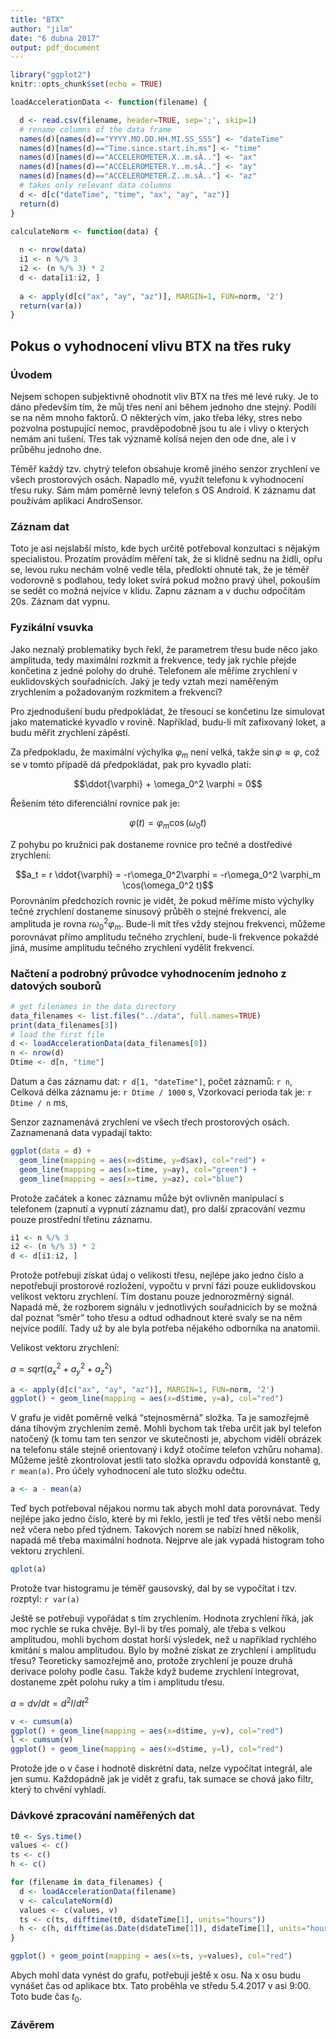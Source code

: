 ```yaml
---
title: "BTX"
author: "jilm"
date: "6 dubna 2017"
output: pdf_document
---
```


```r
library("ggplot2")
knitr::opts_chunk$set(echo = TRUE)

loadAccelerationData <- function(filename) {

  d <- read.csv(filename, header=TRUE, sep=';', skip=1)
  # rename columns of the data frame
  names(d)[names(d)=="YYYY.MO.DD.HH.MI.SS_SSS"] <- "dateTime"
  names(d)[names(d)=="Time.since.start.in.ms"] <- "time"
  names(d)[names(d)=="ACCELEROMETER.X..m.sÂ.."] <- "ax"
  names(d)[names(d)=="ACCELEROMETER.Y..m.sÂ.."] <- "ay"
  names(d)[names(d)=="ACCELEROMETER.Z..m.sÂ.."] <- "az"
  # takes only relevant data columns
  d <- d[c("dateTime", "time", "ax", "ay", "az")]
  return(d)
}

calculateNorm <- function(data) {
  
  n <- nrow(data)
  i1 <- n %/% 3
  i2 <- (n %/% 3) * 2
  d <- data[i1:i2, ]
  
  a <- apply(d[c("ax", "ay", "az")], MARGIN=1, FUN=norm, '2')
  return(var(a))
}

```

## Pokus o vyhodnocení vlivu BTX na třes ruky

### Úvodem

Nejsem schopen subjektivně ohodnotit vliv BTX na třes mé levé ruky.
Je to dáno především tím, že můj třes není ani během jednoho dne
stejný. Podílí se na něm mnoho faktorů. O některých vím, jako třeba
léky, stres nebo pozvolna postupující nemoc, pravděpodobně jsou tu
ale i vlivy o kterých nemám ani tušení. Třes tak významě kolísá
nejen den ode dne, ale i v průběhu jednoho dne.

Téměř každý tzv. chytrý telefon obsahuje kromě jiného senzor zrychlení
ve všech prostorových osách. Napadlo mě, využít telefonu k vyhodnocení
třesu ruky. Sám mám poměrně levný telefon s OS Android. K záznamu dat
používám aplikaci AndroSensor.

### Záznam dat

Toto je asi nejslabší místo, kde bych určitě potřeboval konzultaci
s nějakým specialistou. Prozatím provádím měření tak, že si klidně
sednu na židli, opřu se, levou ruku nechám volně vedle těla, předloktí
ohnuté tak, že je téměř vodorovně s podlahou, tedy loket svírá pokud
možno pravý úhel, pokouším se sedět co možná nejvíce v klidu. Zapnu
záznam a v duchu odpočítám 20s. Záznam dat vypnu.

### Fyzikální vsuvka

Jako neznalý problematiky bych řekl, že parametrem třesu bude něco jako amplituda, tedy maximální rozkmit a frekvence, tedy jak rychle přejde končetina z jedné polohy do druhé. Telefonem ale měříme zrychlení v euklidovských souřadnicích. Jaký je tedy vztah mezi naměřeným zrychlením a požadovaným rozkmitem a frekvencí?

Pro zjednodušení budu předpokládat, že třesoucí se končetinu lze simulovat jako matematické kyvadlo v rovině. Například, budu-li mít zafixovaný loket, a budu měřit zrychlení zápěstí.

Za předpokladu, že maximální výchylka $\varphi_m$ není velká, takže $\sin \varphi \approx \varphi$, což se v tomto případě dá předpokládat, pak pro kyvadlo platí:

$$\ddot{\varphi} + \omega_0^2 \varphi = 0$$

Řešením této diferenciální rovnice pak je:

$$\varphi(t) = \varphi_m \cos(\omega_0 t)$$

Z pohybu po kružnici pak dostaneme rovnice pro tečné a dostředivé zrychlení:

$$a_t = r \ddot{\varphi} = -r\omega_0^2\varphi = -r\omega_0^2 \varphi_m \cos(\omega_0^2 t)$$
Porovnáním předchozích rovnic je vidět, že pokud měříme místo výchylky tečné zrychlení dostaneme sinusový průběh o stejné frekvenci, ale amplituda je rovna $r \omega_0^2 \varphi_m$. Bude-li mít třes vždy stejnou frekvenci, můžeme porovnávat přímo amplitudu tečného zrychlení, bude-li frekvence pokaždé jiná, musíme amplitudu tečného zrychlení vydělit frekvencí.

### Načtení a podrobný průvodce vyhodnocením jednoho z datových souborů

```r
# get filenames in the data directory
data_filenames <- list.files("../data", full.names=TRUE)
print(data_filenames[3])
# load the first file
d <- loadAccelerationData(data_filenames[8])
n <- nrow(d)
Dtime <- d[n, "time"] 
```

Datum a čas záznamu dat: `r d[1, "dateTime"]`,
počet záznamů: `r n`,
Celková délka záznamu je: `r Dtime / 1000` s,
Vzorkovací perioda tak je: `r Dtime / n` ms,

Senzor zaznamenává zrychlení ve všech třech prostorových osách. Zaznamenaná data vypadají takto:

```r
ggplot(data = d) +
  geom_line(mapping = aes(x=d$time, y=d$ax), col="red") +
  geom_line(mapping = aes(x=time, y=ay), col="green") +
  geom_line(mapping = aes(x=time, y=az), col="blue")
```

Protože začátek a konec záznamu může být ovlivněn manipulací s telefonem
(zapnutí a vypnutí záznamu dat), pro další zpracování vezmu pouze prostřední 
třetinu záznamu.

```r
i1 <- n %/% 3
i2 <- (n %/% 3) * 2
d <- d[i1:i2, ]
```

Protože potřebuji získat údaj o velikosti třesu, nejlépe jako jedno číslo a nepotřebuji prostorové rozložení, vypočtu v první fázi pouze euklidovskou velikost vektoru zrychlení. Tím dostanu pouze jednorozměrný signál. Napadá mě, že rozborem signálu v jednotlivých souřadnicích by se možná dal poznat "směr" toho třesu a odtud odhadnout které svaly se na něm nejvíce podílí. Tady už by ale byla potřeba nějakého odborníka na anatomii.

Velikost vektoru zrychlení:

$a = sqrt(a_x^2 + a_y^2 + a_z^2)$

```r
a <- apply(d[c("ax", "ay", "az")], MARGIN=1, FUN=norm, '2')
ggplot() + geom_line(mapping = aes(x=d$time, y=a), col="red")
```

V grafu je vidět poměrně velká "stejnosměrná" složka. Ta je samozřejmě dána tíhovým
zrychlením země. Mohli bychom tak třeba určit jak byl telefon natočený (k tomu tam
ten senzor ve skutečnosti je, abychom viděli obrázek na telefonu stále stejně
orientovaný i když otočíme telefon vzhůru nohama). Můžeme ještě zkontrolovat jestli
tato složka opravdu odpovídá konstantě g, `r mean(a)`. Pro účely vyhodnocení ale
tuto složku odečtu.

```r
a <- a - mean(a)
``` 

Teď bych potřeboval nějakou normu tak abych mohl data porovnávat. Tedy nejlépe
jako jedno číslo, které by mi řeklo, jestli je teď třes větší nebo menší než
včera nebo před týdnem. Takových norem se nabízí hned několik, napadá mě třeba
maximální hodnota. Nejprve ale jak vypadá histogram toho vektoru zrychlení.

```r
qplot(a)
```

Protože tvar histogramu je téměř gausovský, dal by se vypočítat i tzv. rozptyl:
`r var(a)`

Ještě se potřebuji vypořádat s tím zrychlením. Hodnota zrychlení říká, jak moc rychle
se ruka chvěje. Byl-li by třes pomalý, ale třeba s velkou amplitudou, mohli bychom
dostat horší výsledek, než u například rychlého kmitání s malou amplitudou. Bylo
by možné získat ze zrychlení i amplitudu třesu? Teoreticky samozřejmě ano,
protože zrychlení je pouze druhá derivace polohy podle času. Takže když budeme
zrychlení integrovat, dostaneme zpět polohu ruky a tím i amplitudu třesu.

$a = dv/dt = d^2l/dt^2$

```r
v <- cumsum(a)
ggplot() + geom_line(mapping = aes(x=d$time, y=v), col="red")
l <- cumsum(v)
ggplot() + geom_line(mapping = aes(x=d$time, y=l), col="red")
```

Protože jde o v čase i hodnotě diskrétní data, nelze vypočítat integrál, ale jen sumu. Každopádně jak je vidět z grafu, tak sumace se chová jako filtr, který to chvění vyhladí.

### Dávkové zpracování naměřených dat

```r

t0 <- Sys.time()
values <- c()
ts <- c()
h <- c()

for (filename in data_filenames) {
  d <- loadAccelerationData(filename)
  v <- calculateNorm(d)
  values <- c(values, v)
  ts <- c(ts, difftime(t0, d$dateTime[1], units="hours"))
  h <- c(h, difftime(as.Date(d$dateTime[1]), d$dateTime[1], units="hours"))
}

ggplot() + geom_point(mapping = aes(x=ts, y=values), col="red")

```

Abych mohl data vynést do grafu, potřebuji ještě x osu. Na x osu budu
vynášet čas od aplikace btx. Tato proběhla ve středu 5.4.2017 v asi 9:00.
Toto bude čas $t_0$.



### Závěrem
